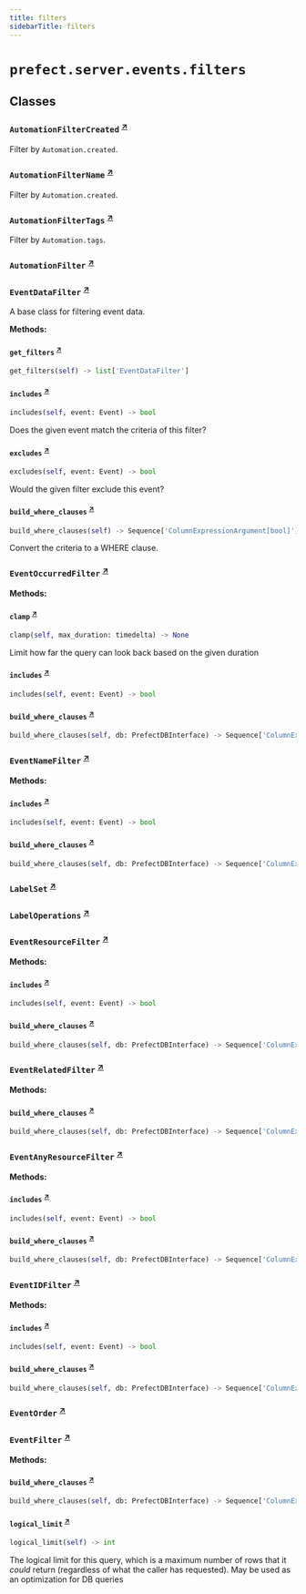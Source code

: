 ```yaml
---
title: filters
sidebarTitle: filters
---
```


# `prefect.server.events.filters`

## Classes

### `AutomationFilterCreated` <sup><a href="https://github.com/PrefectHQ/prefect/blob/main/src/prefect/server/events/filters.py#L31" target="_blank">↗</a></sup>


Filter by `Automation.created`.


### `AutomationFilterName` <sup><a href="https://github.com/PrefectHQ/prefect/blob/main/src/prefect/server/events/filters.py#L47" target="_blank">↗</a></sup>


Filter by `Automation.created`.


### `AutomationFilterTags` <sup><a href="https://github.com/PrefectHQ/prefect/blob/main/src/prefect/server/events/filters.py#L61" target="_blank">↗</a></sup>


Filter by `Automation.tags`.


### `AutomationFilter` <sup><a href="https://github.com/PrefectHQ/prefect/blob/main/src/prefect/server/events/filters.py#L95" target="_blank">↗</a></sup>

### `EventDataFilter` <sup><a href="https://github.com/PrefectHQ/prefect/blob/main/src/prefect/server/events/filters.py#L121" target="_blank">↗</a></sup>


A base class for filtering event data.


**Methods:**

#### `get_filters` <sup><a href="https://github.com/PrefectHQ/prefect/blob/main/src/prefect/server/events/filters.py#L126" target="_blank">↗</a></sup>

```python
get_filters(self) -> list['EventDataFilter']
```

#### `includes` <sup><a href="https://github.com/PrefectHQ/prefect/blob/main/src/prefect/server/events/filters.py#L145" target="_blank">↗</a></sup>

```python
includes(self, event: Event) -> bool
```

Does the given event match the criteria of this filter?


#### `excludes` <sup><a href="https://github.com/PrefectHQ/prefect/blob/main/src/prefect/server/events/filters.py#L149" target="_blank">↗</a></sup>

```python
excludes(self, event: Event) -> bool
```

Would the given filter exclude this event?


#### `build_where_clauses` <sup><a href="https://github.com/PrefectHQ/prefect/blob/main/src/prefect/server/events/filters.py#L153" target="_blank">↗</a></sup>

```python
build_where_clauses(self) -> Sequence['ColumnExpressionArgument[bool]']
```

Convert the criteria to a WHERE clause.


### `EventOccurredFilter` <sup><a href="https://github.com/PrefectHQ/prefect/blob/main/src/prefect/server/events/filters.py#L161" target="_blank">↗</a></sup>

**Methods:**

#### `clamp` <sup><a href="https://github.com/PrefectHQ/prefect/blob/main/src/prefect/server/events/filters.py#L174" target="_blank">↗</a></sup>

```python
clamp(self, max_duration: timedelta) -> None
```

Limit how far the query can look back based on the given duration


#### `includes` <sup><a href="https://github.com/PrefectHQ/prefect/blob/main/src/prefect/server/events/filters.py#L181" target="_blank">↗</a></sup>

```python
includes(self, event: Event) -> bool
```

#### `build_where_clauses` <sup><a href="https://github.com/PrefectHQ/prefect/blob/main/src/prefect/server/events/filters.py#L185" target="_blank">↗</a></sup>

```python
build_where_clauses(self, db: PrefectDBInterface) -> Sequence['ColumnExpressionArgument[bool]']
```

### `EventNameFilter` <sup><a href="https://github.com/PrefectHQ/prefect/blob/main/src/prefect/server/events/filters.py#L194" target="_blank">↗</a></sup>

**Methods:**

#### `includes` <sup><a href="https://github.com/PrefectHQ/prefect/blob/main/src/prefect/server/events/filters.py#L210" target="_blank">↗</a></sup>

```python
includes(self, event: Event) -> bool
```

#### `build_where_clauses` <sup><a href="https://github.com/PrefectHQ/prefect/blob/main/src/prefect/server/events/filters.py#L230" target="_blank">↗</a></sup>

```python
build_where_clauses(self, db: PrefectDBInterface) -> Sequence['ColumnExpressionArgument[bool]']
```

### `LabelSet` <sup><a href="https://github.com/PrefectHQ/prefect/blob/main/src/prefect/server/events/filters.py#L256" target="_blank">↗</a></sup>

### `LabelOperations` <sup><a href="https://github.com/PrefectHQ/prefect/blob/main/src/prefect/server/events/filters.py#L262" target="_blank">↗</a></sup>

### `EventResourceFilter` <sup><a href="https://github.com/PrefectHQ/prefect/blob/main/src/prefect/server/events/filters.py#L280" target="_blank">↗</a></sup>

**Methods:**

#### `includes` <sup><a href="https://github.com/PrefectHQ/prefect/blob/main/src/prefect/server/events/filters.py#L298" target="_blank">↗</a></sup>

```python
includes(self, event: Event) -> bool
```

#### `build_where_clauses` <sup><a href="https://github.com/PrefectHQ/prefect/blob/main/src/prefect/server/events/filters.py#L316" target="_blank">↗</a></sup>

```python
build_where_clauses(self, db: PrefectDBInterface) -> Sequence['ColumnExpressionArgument[bool]']
```

### `EventRelatedFilter` <sup><a href="https://github.com/PrefectHQ/prefect/blob/main/src/prefect/server/events/filters.py#L387" target="_blank">↗</a></sup>

**Methods:**

#### `build_where_clauses` <sup><a href="https://github.com/PrefectHQ/prefect/blob/main/src/prefect/server/events/filters.py#L405" target="_blank">↗</a></sup>

```python
build_where_clauses(self, db: PrefectDBInterface) -> Sequence['ColumnExpressionArgument[bool]']
```

### `EventAnyResourceFilter` <sup><a href="https://github.com/PrefectHQ/prefect/blob/main/src/prefect/server/events/filters.py#L486" target="_blank">↗</a></sup>

**Methods:**

#### `includes` <sup><a href="https://github.com/PrefectHQ/prefect/blob/main/src/prefect/server/events/filters.py#L501" target="_blank">↗</a></sup>

```python
includes(self, event: Event) -> bool
```

#### `build_where_clauses` <sup><a href="https://github.com/PrefectHQ/prefect/blob/main/src/prefect/server/events/filters.py#L523" target="_blank">↗</a></sup>

```python
build_where_clauses(self, db: PrefectDBInterface) -> Sequence['ColumnExpressionArgument[bool]']
```

### `EventIDFilter` <sup><a href="https://github.com/PrefectHQ/prefect/blob/main/src/prefect/server/events/filters.py#L591" target="_blank">↗</a></sup>

**Methods:**

#### `includes` <sup><a href="https://github.com/PrefectHQ/prefect/blob/main/src/prefect/server/events/filters.py#L596" target="_blank">↗</a></sup>

```python
includes(self, event: Event) -> bool
```

#### `build_where_clauses` <sup><a href="https://github.com/PrefectHQ/prefect/blob/main/src/prefect/server/events/filters.py#L604" target="_blank">↗</a></sup>

```python
build_where_clauses(self, db: PrefectDBInterface) -> Sequence['ColumnExpressionArgument[bool]']
```

### `EventOrder` <sup><a href="https://github.com/PrefectHQ/prefect/blob/main/src/prefect/server/events/filters.py#L615" target="_blank">↗</a></sup>

### `EventFilter` <sup><a href="https://github.com/PrefectHQ/prefect/blob/main/src/prefect/server/events/filters.py#L620" target="_blank">↗</a></sup>

**Methods:**

#### `build_where_clauses` <sup><a href="https://github.com/PrefectHQ/prefect/blob/main/src/prefect/server/events/filters.py#L653" target="_blank">↗</a></sup>

```python
build_where_clauses(self, db: PrefectDBInterface) -> Sequence['ColumnExpressionArgument[bool]']
```

#### `logical_limit` <sup><a href="https://github.com/PrefectHQ/prefect/blob/main/src/prefect/server/events/filters.py#L670" target="_blank">↗</a></sup>

```python
logical_limit(self) -> int
```

The logical limit for this query, which is a maximum number of rows that it
_could_ return (regardless of what the caller has requested).  May be used as
an optimization for DB queries

